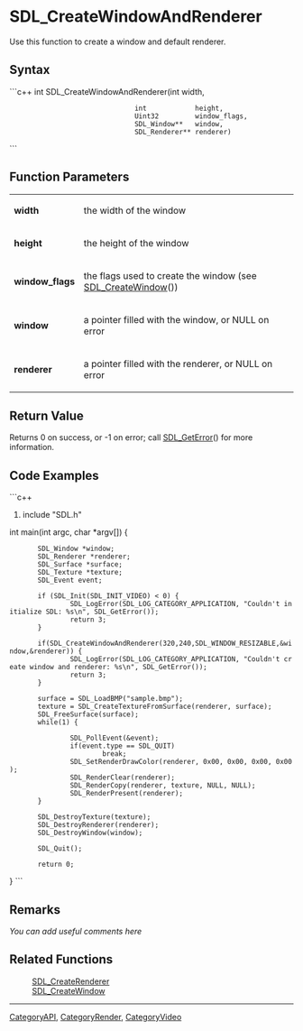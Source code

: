 <!-- pragma section-numbers off -->
<!-- pragma camelcase off -->

= SDL_CreateWindowAndRenderer =
Use this function to create a window and default renderer.




== Syntax ==
```c++
int SDL_CreateWindowAndRenderer(int            width,
                                int            height,
                                Uint32         window_flags,
                                SDL_Window**   window,
                                SDL_Renderer** renderer)
```



== Function Parameters ==
{|
|'''width'''
|the width of the window
|-
|'''height'''
|the height of the window
|-
|'''window_flags'''
|the flags used to create the window (see [[SDL_CreateWindow]]())
|-
|'''window'''
|a pointer filled with the window, or NULL on error
|-
|'''renderer'''
|a pointer filled with the renderer, or NULL on error
|}



== Return Value ==
Returns 0 on success, or -1 on error; call [[SDL_GetError]]() for more information.


== Code Examples ==
```c++
#include "SDL.h"

int main(int argc, char *argv[])
{
        SDL_Window *window;
        SDL_Renderer *renderer;
        SDL_Surface *surface;
        SDL_Texture *texture;
        SDL_Event event;

        if (SDL_Init(SDL_INIT_VIDEO) < 0) {
                SDL_LogError(SDL_LOG_CATEGORY_APPLICATION, "Couldn't initialize SDL: %s\n", SDL_GetError());
                return 3;
        }

        if(SDL_CreateWindowAndRenderer(320,240,SDL_WINDOW_RESIZABLE,&window,&renderer)) {
                SDL_LogError(SDL_LOG_CATEGORY_APPLICATION, "Couldn't create window and renderer: %s\n", SDL_GetError());
                return 3;
        }

        surface = SDL_LoadBMP("sample.bmp");
        texture = SDL_CreateTextureFromSurface(renderer, surface);
        SDL_FreeSurface(surface);
        while(1) {

                SDL_PollEvent(&event);
                if(event.type == SDL_QUIT)
                        break;
                SDL_SetRenderDrawColor(renderer, 0x00, 0x00, 0x00, 0x00);
                SDL_RenderClear(renderer);
                SDL_RenderCopy(renderer, texture, NULL, NULL);
                SDL_RenderPresent(renderer);
        }

        SDL_DestroyTexture(texture);
        SDL_DestroyRenderer(renderer);
        SDL_DestroyWindow(window);

        SDL_Quit();

        return 0;
}
```


== Remarks ==
''You can add useful comments here''


== Related Functions ==
:[[SDL_CreateRenderer]]
:[[SDL_CreateWindow]]

----
[[CategoryAPI]], [[CategoryRender]], [[CategoryVideo]]
